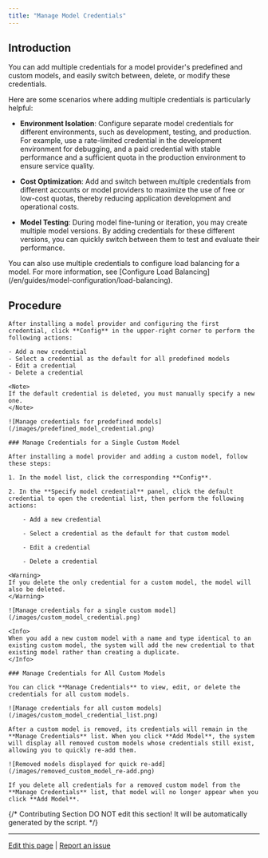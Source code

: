 ```yaml
---
title: "Manage Model Credentials"
---
```

## Introduction

You can add multiple credentials for a model provider's predefined and custom models, and easily switch between, delete, or modify these credentials.

Here are some scenarios where adding multiple credentials is particularly helpful:

- **Environment Isolation**: Configure separate model credentials for different environments, such as development, testing, and production. For example, use a rate-limited credential in the development environment for debugging, and a paid credential with stable performance and a sufficient quota in the production environment to ensure service quality.

- **Cost Optimization**: Add and switch between multiple credentials from different accounts or model providers to maximize the use of free or low-cost quotas, thereby reducing application development and operational costs.

- **Model Testing**: During model fine-tuning or iteration, you may create multiple model versions. By adding credentials for these different versions, you can quickly switch between them to test and evaluate their performance.

<Tip>
You can also use multiple credentials to configure load balancing for a model. For more information, see [Configure Load Balancing](/en/guides/model-configuration/load-balancing).
</Tip>

## Procedure

<Tabs>
  <Tab title="Predefined Model">

    After installing a model provider and configuring the first credential, click **Config** in the upper-right corner to perform the following actions:

    - Add a new credential
    - Select a credential as the default for all predefined models
    - Edit a credential
    - Delete a credential

    <Note>
    If the default credential is deleted, you must manually specify a new one.
    </Note>

    ![Manage credentials for predefined models](/images/predefined_model_credential.png)
  </Tab>
  <Tab title="Custom Model">

    ### Manage Credentials for a Single Custom Model

    After installing a model provider and adding a custom model, follow these steps:

    1. In the model list, click the corresponding **Config**.

    2. In the **Specify model credential** panel, click the default credential to open the credential list, then perform the following actions:

        - Add a new credential

        - Select a credential as the default for that custom model

        - Edit a credential

        - Delete a credential

    <Warning>
    If you delete the only credential for a custom model, the model will also be deleted.
    </Warning>

    ![Manage credentials for a single custom model](/images/custom_model_credential.png)

    <Info>
    When you add a new custom model with a name and type identical to an existing custom model, the system will add the new credential to that existing model rather than creating a duplicate.
    </Info>

    ### Manage Credentials for All Custom Models

    You can click **Manage Credentials** to view, edit, or delete the credentials for all custom models.

    ![Manage credentials for all custom models](/images/custom_model_credential_list.png)

    After a custom model is removed, its credentials will remain in the **Manage Credentials** list. When you click **Add Model**, the system will display all removed custom models whose credentials still exist, allowing you to quickly re-add them.

    ![Removed models displayed for quick re-add](/images/removed_custom_model_re-add.png)

    If you delete all credentials for a removed custom model from the **Manage Credentials** list, that model will no longer appear when you click **Add Model**.
  </Tab>
</Tabs>


{/*
Contributing Section
DO NOT edit this section!
It will be automatically generated by the script.
*/}

---

[Edit this page](https://github.com/langgenius/dify-docs/edit/main/en/guides/model-configuration/manage-model-credential.mdx) | [Report an issue](https://github.com/langgenius/dify-docs/issues/new?template=docs.yml)

